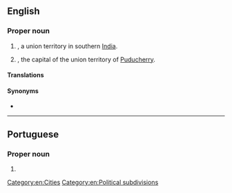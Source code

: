 ==English==
{{wikipedia|Puducherry}}

===Proper noun===
{{en-proper noun}}

# {{former name of|Puducherry|nodot=1|lang=en}}, a union territory in southern [[India]].
# {{former name of|Puducherry|nodot=1|lang=en}}, the capital of the union territory of [[Puducherry]].

====Translations====
{{trans-see|Puducherry}}

====Synonyms====
* {{l|en|Puducherry}}

[[Category:en:Cities]]
[[Category:en:Political subdivisions]]

----

==Portuguese==

===Proper noun===
{{pt-proper noun|f}}

# {{place|pt|city|territory/Puducherry|c/India|t1=Puducherry|t2=Pondicherry}}